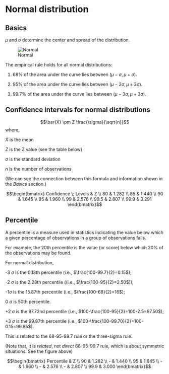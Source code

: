# Normal distribution

## Basics 

$\mu$ and $\sigma$ determine the center and spread of the distribution.

![Normal](Standard_deviation_diagram.PNG) 

The empirical rule holds for all normal distributions:

(1) 68% of the area under the curve lies between $(\mu-\sigma,\mu+\sigma)$.

(2) 95% of the area under the curve lies between $(\mu-2\sigma,\mu+2\sigma)$.

(2) 99.7% of the area under the curve lies between $(\mu-3\sigma,\mu+3\sigma)$.


## Confidence intervals for normal distributions


$$\bar{X} \pm Z \frac{\sigma}{\sqrt{n}}$$
where,

$\bar{X}$ is the mean

$Z$ is the Z value (see the table below)

$\sigma$ is the standard deviation 

$n$ is the number of observations

(We can see the connection between this formula and information shown in the _Basics_ section.)

$$\begin{bmatrix}
Confidence \; Levels & Z \\
80  & 1.282 \\
85 & 1.440 \\
90 & 1.645 \\
95 & 1.960 \\
99 & 2.576 \\
99.5 & 2.807 \\
99.9 & 3.291 \end{bmatrix}$$


## Percentile

A percentile is a measure used in statistics indicating the value below which a given percentage of observations in a group of observations falls. 

For example, the 20th percentile is the value (or score) below which 20% of the observations may be found. 

For normal distribution, 

-3 $\sigma$ is the 0.13th percentile (i.e., $\frac{100-99.7}{2}=0.15$); 

-2 $\sigma$ is the 2.28th percentile ((i.e., $\frac{100-95}{2}=2.50$)); 

-1$\sigma$ is the 15.87th percentile (i.e., $\frac{100-68}{2}=16$); 

0 $\sigma$ is 50th percentile.

+2 $\sigma$ is the 97.72nd percentile (i.e., $100-\frac{100-95}{2}=100-2.5=97.50$); 

+3 $\sigma$ is the 99.87th percentile (i.e., $100-\frac{100-99.70}{2}=100-0.15=99.85$). 

This is related to the 68-95-99.7 rule or the three-sigma rule.

(Note that, it is _related_, not _direct_ 68-95-99.7 rule, which is about symmetric situations. See the figure above)


$$\begin{bmatrix}
Percentile & Z \\
90  & 1.282 \\
- & 1.440 \\
95 & 1.645 \\
- & 1.960 \\
- & 2.576 \\
- & 2.807 \\
99.9 & 3.000 \end{bmatrix}$$
